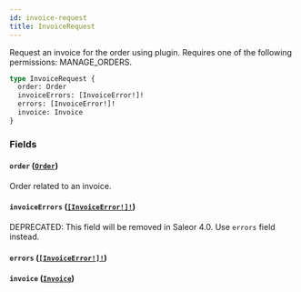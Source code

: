 ```yaml
---
id: invoice-request
title: InvoiceRequest
---
```


Request an invoice for the order using plugin. Requires one of the following permissions: MANAGE_ORDERS.

```graphql
type InvoiceRequest {
  order: Order
  invoiceErrors: [InvoiceError!]!
  errors: [InvoiceError!]!
  invoice: Invoice
}
```

### Fields

#### `order` ([`Order`](../../../developer/api-reference/objects/order))

Order related to an invoice.

#### `invoiceErrors` ([`[InvoiceError!]!`](../../../developer/api-reference/objects/invoice-error))

<span class="badge badge--warning">DEPRECATED: This field will be removed in Saleor 4.0. Use `errors` field instead.</span>

#### `errors` ([`[InvoiceError!]!`](../../../developer/api-reference/objects/invoice-error))

#### `invoice` ([`Invoice`](../../../developer/api-reference/objects/invoice))
